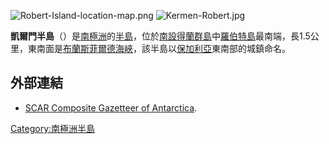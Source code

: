 [[Image:Robert-Island-location-map.png|thumb]]
[[Image:Kermen-Robert.jpg|thumb]]

'''凱爾門半島'''（{{lang-en|Kermen Peninsula}}）是[[南極洲|南極洲]]的[[半島|半島]]，位於[[南設得蘭群島|南設得蘭群島]]中[[羅伯特島|羅伯特島]]最南端，長1.5公里，東南面是[[布蘭斯菲爾德海峽|布蘭斯菲爾德海峽]]，該半島以[[保加利亞|保加利亞]]東南部的城鎮命名。

{{coord|62|27|13|S|59|30|00|W|display=title}}

==外部連結==
* [http://data.aad.gov.au/aadc/gaz/scar/ SCAR Composite Gazetteer of Antarctica]{{WebCite|url=https://www.webcitation.org/5ug2CfC7m?url=http://data.aad.gov.au/aadc/gaz/scar/ |date=20101202140255 |dateformat=iso }}.

{{Antarctica-geo-stub}}
[[Category:南極洲半島|Category:南極洲半島]]